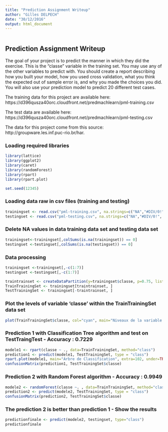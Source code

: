 ```yaml
---
title: "Prediction Assignment Writeup"
author: "Gilles DELPECH"
date: "30/12/2016"
output: html_document
---
```


```r

```

## Prediction Assignment Writeup

The goal of your project is to predict the manner in which they did the exercise. This is the "classe" variable in the training set. You may use any of the other variables to predict with. You should create a report describing how you built your model, how you used cross validation, what you think the expected out of sample error is, and why you made the choices you did. You will also use your prediction model to predict 20 different test cases.

The training data for this project are available here:
https://d396qusza40orc.cloudfront.net/predmachlearn/pml-training.csv

The test data are available here:
https://d396qusza40orc.cloudfront.net/predmachlearn/pml-testing.csv

The data for this project come from this source: http://groupware.les.inf.puc-rio.br/har.

### Loading required libraries

```r
library(lattice)
library(ggplot2)
library(caret)
library(randomForest)
library(rpart)
library(rpart.plot)

set.seed(12345)
```

### Loading data raw in csv files (training and testing)

```r
trainingset <- read.csv("pml-training.csv", na.strings=c("NA","#DIV/0!", ""))
testingset <- read.csv("pml-testing.csv", na.strings=c("NA","#DIV/0!", ""))
```

### Delete NA values in data training data set and testing data set

```r
trainingset<-trainingset[,colSums(is.na(trainingset)) == 0]
testingset <-testingset[,colSums(is.na(testingset)) == 0]
```

### Data processing

```r
trainingset <-trainingset[,-c(1:7)]
testingset <-testingset[,-c(1:7)]

traintrainset <- createDataPartition(y=trainingset$classe, p=0.75, list=FALSE)
TrainTrainingSet <- trainingset[traintrainset, ] 
TestTrainingSet <- trainingset[-traintrainset, ]
```

### Plot the levels of variable 'classe' within the TrainTrainingSet data set

```r
plot(TrainTrainingSet$classe, col="cyan", main="Niveaux de la variable 'classe' dans le data set TrainTrainingSet", xlab="classe", ylab="Fréquence")
```

### Prediction 1 with Classification Tree algorithm and test on TestTraingTest - Accuracy : 0.7229

```r
modele1 <- rpart(classe ~ ., data=TrainTrainingSet, method="class")
prediction1 <- predict(modele1, TestTrainingSet, type = "class")
rpart.plot(modele1, main="Arbre de Classification", extra=102, under=TRUE, faclen=0)
confusionMatrix(prediction1, TestTrainingSet$classe)
```

### Prediction 2 with Random Forest algorithm - Accuracy : 0.9949


```r
modele2 <- randomForest(classe ~. , data=TrainTrainingSet, method="class")
prediction2 <- predict(modele2, TestTrainingSet, type = "class")
confusionMatrix(prediction2, TestTrainingSet$classe)
```

### The prediction 2 is better than prediction 1 - Show the results


```r
predictionfinale <- predict(modele2, testingset, type="class")
predictionfinale
```

